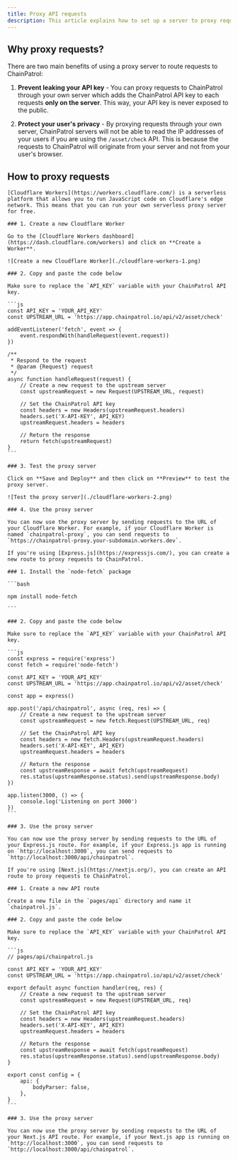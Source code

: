 ```yaml
---
title: Proxy API requests
description: This article explains how to set up a server to proxy requests to ChainPatrol.
---
```


## Why proxy requests?

There are two main benefits of using a proxy server to route requests to ChainPatrol:

1. **Prevent leaking your API key** - You can proxy requests to ChainPatrol through your own server which adds the ChainPatrol API key to each requests **only on the server**. This way, your API key is never exposed to the public.

2. **Protect your user's privacy** - By proxying requests through your own server, ChainPatrol servers will not be able to read the IP addresses of your users if you are using the `/asset/check` API. This is because the requests to ChainPatrol will originate from your server and not from your user's browser.

## How to proxy requests

<AccordionGroup>
  <Accordion title="Cloudflare Workers" description="Recommended" icon="cloudflare">
    
    [Cloudflare Workers](https://workers.cloudflare.com/) is a serverless platform that allows you to run JavaScript code on Cloudflare's edge network. This means that you can run your own serverless proxy server for free.

    ### 1. Create a new Cloudflare Worker

    Go to the [Cloudflare Workers dashboard](https://dash.cloudflare.com/workers) and click on **Create a Worker**.

    ![Create a new Cloudflare Worker](./cloudflare-workers-1.png)

    ### 2. Copy and paste the code below

    Make sure to replace the `API_KEY` variable with your ChainPatrol API key.

    ```js
    const API_KEY = 'YOUR_API_KEY'
    const UPSTREAM_URL = 'https://app.chainpatrol.io/api/v2/asset/check'

    addEventListener('fetch', event => {
        event.respondWith(handleRequest(event.request))
    })

    /**
     * Respond to the request
     * @param {Request} request
     */
    async function handleRequest(request) {
        // Create a new request to the upstream server
        const upstreamRequest = new Request(UPSTREAM_URL, request)

        // Set the ChainPatrol API key
        const headers = new Headers(upstreamRequest.headers)
        headers.set('X-API-KEY', API_KEY)
        upstreamRequest.headers = headers

        // Return the response
        return fetch(upstreamRequest)
    }
    ```

    ### 3. Test the proxy server

    Click on **Save and Deploy** and then click on **Preview** to test the proxy server.

    ![Test the proxy server](./cloudflare-workers-2.png)

    ### 4. Use the proxy server

    You can now use the proxy server by sending requests to the URL of your Cloudflare Worker. For example, if your Cloudflare Worker is named `chainpatrol-proxy`, you can send requests to `https://chainpatrol-proxy.your-subdomain.workers.dev`.

  </Accordion>
  
  <Accordion title="Express.js" icon="js">

    If you're using [Express.js](https://expressjs.com/), you can create a new route to proxy requests to ChainPatrol.

    ### 1. Install the `node-fetch` package

    ```bash

    npm install node-fetch

    ```

    ### 2. Copy and paste the code below

    Make sure to replace the `API_KEY` variable with your ChainPatrol API key.

    ```js
    const express = require('express')
    const fetch = require('node-fetch')

    const API_KEY = 'YOUR_API_KEY'
    const UPSTREAM_URL = 'https://app.chainpatrol.io/api/v2/asset/check'

    const app = express()

    app.post('/api/chainpatrol', async (req, res) => {
        // Create a new request to the upstream server
        const upstreamRequest = new fetch.Request(UPSTREAM_URL, req)

        // Set the ChainPatrol API key
        const headers = new fetch.Headers(upstreamRequest.headers)
        headers.set('X-API-KEY', API_KEY)
        upstreamRequest.headers = headers

        // Return the response
        const upstreamResponse = await fetch(upstreamRequest)
        res.status(upstreamResponse.status).send(upstreamResponse.body)
    })

    app.listen(3000, () => {
        console.log('Listening on port 3000')
    })
    ```

    ### 3. Use the proxy server

    You can now use the proxy server by sending requests to the URL of your Express.js route. For example, if your Express.js app is running on `http://localhost:3000`, you can send requests to `http://localhost:3000/api/chainpatrol`.

  </Accordion>

  <Accordion title="Next.js API Route" icon="js">

    If you're using [Next.js](https://nextjs.org/), you can create an API route to proxy requests to ChainPatrol.

    ### 1. Create a new API route

    Create a new file in the `pages/api` directory and name it `chainpatrol.js`.

    ### 2. Copy and paste the code below

    Make sure to replace the `API_KEY` variable with your ChainPatrol API key.

    ```js
    // pages/api/chainpatrol.js

    const API_KEY = 'YOUR_API_KEY'
    const UPSTREAM_URL = 'https://app.chainpatrol.io/api/v2/asset/check'

    export default async function handler(req, res) {
        // Create a new request to the upstream server
        const upstreamRequest = new Request(UPSTREAM_URL, req)

        // Set the ChainPatrol API key
        const headers = new Headers(upstreamRequest.headers)
        headers.set('X-API-KEY', API_KEY)
        upstreamRequest.headers = headers

        // Return the response
        const upstreamResponse = await fetch(upstreamRequest)
        res.status(upstreamResponse.status).send(upstreamResponse.body)
    }

    export const config = {
        api: {
            bodyParser: false,
        },
    }
    ```

    ### 3. Use the proxy server

    You can now use the proxy server by sending requests to the URL of your Next.js API route. For example, if your Next.js app is running on `http://localhost:3000`, you can send requests to `http://localhost:3000/api/chainpatrol`.

  </Accordion>

</AccordionGroup>
